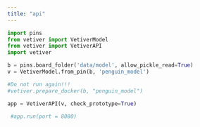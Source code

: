 ```yaml
---
title: "api"
---
```


```python
import pins
from vetiver import VetiverModel
from vetiver import VetiverAPI
import vetiver
```

```python
b = pins.board_folder('data/model', allow_pickle_read=True)
v = VetiverModel.from_pin(b, 'penguin_model')
```

```python
#Do not run again!!!
#vetiver.prepare_docker(b, "penguin_model")
```

```python
app = VetiverAPI(v, check_prototype=True)
```

```python
 #app.run(port = 8080)
```
